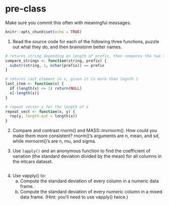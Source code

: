 # pre-class

Make sure you commit this often with meaningful messages. 

```r
knitr::opts_chunk$set(echo = TRUE)
```

1. Read the source code for each of the following three functions, puzzle out what they do, and then brainstorm better names.

```r
# returns string depending on length of prefix, then compares the two for equality
compare_strings <- function(string, prefix) {
  substr(string, 1, nchar(prefix)) == prefix
}

# returns last element in x, given it is more than legnth 1
last_item <- function(x) {
  if (length(x) <= 1) return(NULL)
  x[-length(x)]
}

# repeat vector y for the length of x
repeat_vect <- function(x, y) {
  rep(y, length.out = length(x))
}
```

2. Compare and contrast rnorm() and MASS::mvrnorm(). How could you make them more consistent?
rnorm()'s arguments are n, mean, and sd, while mvrnorm()'s are n, mu, and sigma. 


3. Use `lapply()` and an anonymous function to find the coefficient of variation (the standard deviation divided by the mean) for all columns in the mtcars dataset. 
```r


```

4. Use vapply() to:
    a. Compute the standard deviation of every column in a numeric data frame.
    b. Compute the standard deviation of every numeric column in a mixed data frame. (Hint: you’ll need to use vapply() twice.)
